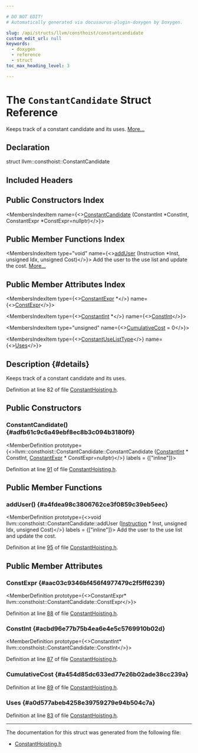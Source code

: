 ```yaml
---

# DO NOT EDIT!
# Automatically generated via docusaurus-plugin-doxygen by Doxygen.

slug: /api/structs/llvm/consthoist/constantcandidate
custom_edit_url: null
keywords:
  - doxygen
  - reference
  - struct
toc_max_heading_level: 3

---
```





# The `ConstantCandidate` Struct Reference

<DoxygenPage pluginConfig={pluginConfig}>

Keeps track of a constant candidate and its uses. <a href="#details">More...</a>

## Declaration

<CodeBlock>struct llvm::consthoist::ConstantCandidate</CodeBlock>

## Included Headers

<IncludesList>
<IncludesListItem
  filePath="llvm/Transforms/Scalar/ConstantHoisting.h"
  permalink="/docs/api/files/include/include/llvm/include/llvm/transforms/include/llvm/transforms/scalar/constanthoisting-h"
  isLocal="true" />
</IncludesList>

## Public Constructors Index

<MembersIndex>

<MembersIndexItem
  name={<><a href="#adfb61c9c6a49ebf8ec8b3c094b3180f9">ConstantCandidate</a> (ConstantInt &#42;ConstInt, ConstantExpr &#42;ConstExpr=nullptr)</>}>
</MembersIndexItem>

</MembersIndex>

## Public Member Functions Index

<MembersIndex>

<MembersIndexItem
  type="void"
  name={<><a href="#a4fdea98c3806762ce3f0859c39eb5eec">addUser</a> (Instruction &#42;Inst, unsigned Idx, unsigned Cost)</>}>
Add the user to the use list and update the cost. <a href="#a4fdea98c3806762ce3f0859c39eb5eec">More...</a>
</MembersIndexItem>

</MembersIndex>

## Public Member Attributes Index

<MembersIndex>

<MembersIndexItem
  type={<><a href="/docs/api/classes/llvm/constantexpr">ConstantExpr</a> &#42;</>}
  name={<><a href="#aac03c9346bf456f4977479c2f5ff6239">ConstExpr</a></>}>
</MembersIndexItem>

<MembersIndexItem
  type={<><a href="/docs/api/classes/llvm/constantint">ConstantInt</a> &#42;</>}
  name={<><a href="#acbd96e77b75b4ea6e4e5c5769910b02d">ConstInt</a></>}>
</MembersIndexItem>

<MembersIndexItem
  type="unsigned"
  name={<><a href="#a454d85dc633ed77e26b02ade38cc239a">CumulativeCost</a> = 0</>}>
</MembersIndexItem>

<MembersIndexItem
  type={<><a href="/docs/api/namespaces/llvm/consthoist/#a3714272d71d66a7c43e9f00280d09627">ConstantUseListType</a></>}
  name={<><a href="#a0d577abeb4258e39759279e94b504c7a">Uses</a></>}>
</MembersIndexItem>

</MembersIndex>

## Description {#details}

Keeps track of a constant candidate and its uses.

Definition at line 82 of file <a href="/docs/api/files/include/include/llvm/include/llvm/transforms/include/llvm/transforms/scalar/constanthoisting-h">ConstantHoisting.h</a>.

<SectionDefinition>

## Public Constructors

### ConstantCandidate() {#adfb61c9c6a49ebf8ec8b3c094b3180f9}

<MemberDefinition
  prototype={<>llvm::consthoist::ConstantCandidate::ConstantCandidate (<a href="/docs/api/classes/llvm/constantint">ConstantInt</a> &#42; ConstInt, <a href="/docs/api/classes/llvm/constantexpr">ConstantExpr</a> &#42; ConstExpr=nullptr)</>}
  labels = {["inline"]}>

Definition at line <a href="/docs/api/files/include/include/llvm/include/llvm/transforms/include/llvm/transforms/scalar/constanthoisting-h/#l00091">91</a> of file <a href="/docs/api/files/include/include/llvm/include/llvm/transforms/include/llvm/transforms/scalar/constanthoisting-h">ConstantHoisting.h</a>.
</MemberDefinition>

</SectionDefinition>

<SectionDefinition>

## Public Member Functions

### addUser() {#a4fdea98c3806762ce3f0859c39eb5eec}

<MemberDefinition
  prototype={<>void llvm::consthoist::ConstantCandidate::addUser (<a href="/docs/api/classes/llvm/instruction">Instruction</a> &#42; Inst, unsigned Idx, unsigned Cost)</>}
  labels = {["inline"]}>
Add the user to the use list and update the cost.

Definition at line <a href="/docs/api/files/include/include/llvm/include/llvm/transforms/include/llvm/transforms/scalar/constanthoisting-h/#l00095">95</a> of file <a href="/docs/api/files/include/include/llvm/include/llvm/transforms/include/llvm/transforms/scalar/constanthoisting-h">ConstantHoisting.h</a>.
</MemberDefinition>

</SectionDefinition>

<SectionDefinition>

## Public Member Attributes

### ConstExpr {#aac03c9346bf456f4977479c2f5ff6239}

<MemberDefinition
  prototype={<>ConstantExpr&#42; llvm::consthoist::ConstantCandidate::ConstExpr</>}>

Definition at line <a href="/docs/api/files/include/include/llvm/include/llvm/transforms/include/llvm/transforms/scalar/constanthoisting-h/#l00088">88</a> of file <a href="/docs/api/files/include/include/llvm/include/llvm/transforms/include/llvm/transforms/scalar/constanthoisting-h">ConstantHoisting.h</a>.
</MemberDefinition>

### ConstInt {#acbd96e77b75b4ea6e4e5c5769910b02d}

<MemberDefinition
  prototype={<>ConstantInt&#42; llvm::consthoist::ConstantCandidate::ConstInt</>}>

Definition at line <a href="/docs/api/files/include/include/llvm/include/llvm/transforms/include/llvm/transforms/scalar/constanthoisting-h/#l00087">87</a> of file <a href="/docs/api/files/include/include/llvm/include/llvm/transforms/include/llvm/transforms/scalar/constanthoisting-h">ConstantHoisting.h</a>.
</MemberDefinition>

### CumulativeCost {#a454d85dc633ed77e26b02ade38cc239a}

<MemberDefinition
  prototype="unsigned llvm::consthoist::ConstantCandidate::CumulativeCost = 0">

Definition at line <a href="/docs/api/files/include/include/llvm/include/llvm/transforms/include/llvm/transforms/scalar/constanthoisting-h/#l00089">89</a> of file <a href="/docs/api/files/include/include/llvm/include/llvm/transforms/include/llvm/transforms/scalar/constanthoisting-h">ConstantHoisting.h</a>.
</MemberDefinition>

### Uses {#a0d577abeb4258e39759279e94b504c7a}

<MemberDefinition
  prototype="ConstantUseListType llvm::consthoist::ConstantCandidate::Uses">

Definition at line <a href="/docs/api/files/include/include/llvm/include/llvm/transforms/include/llvm/transforms/scalar/constanthoisting-h/#l00083">83</a> of file <a href="/docs/api/files/include/include/llvm/include/llvm/transforms/include/llvm/transforms/scalar/constanthoisting-h">ConstantHoisting.h</a>.
</MemberDefinition>

</SectionDefinition>

<hr/>

The documentation for this struct was generated from the following file:

<ul>
<li><a href="/docs/api/files/include/include/llvm/include/llvm/transforms/include/llvm/transforms/scalar/constanthoisting-h">ConstantHoisting.h</a></li>
</ul>

</DoxygenPage>
